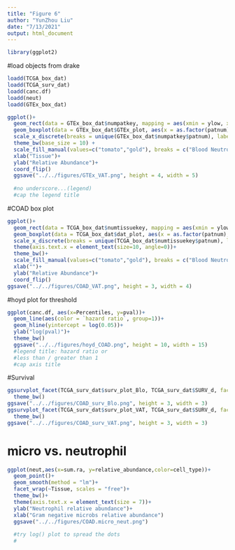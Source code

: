 ```yaml
---
title: "Figure 6"
author: "YunZhou Liu"
date: "7/13/2021"
output: html_document
---
```


```r
library(ggplot2)
```


#load objects from drake
```r
loadd(TCGA_box_dat)
loadd(TCGA_surv_dat)
loadd(canc.df)
loadd(neut)
loadd(GTEx_box_dat)
```


```r
ggplot()+
  geom_rect(data = GTEx_box_dat$numpatkey, mapping = aes(xmin = ylow, xmax = yhigh, ymin = 0, ymax = 1, fill=type), inherit.aes = F,show.legend = F, alpha = 0.3)+
  geom_boxplot(data = GTEx_box_dat$GTEx_plot, aes(x = as.factor(patnum), y = relative_abundance, fill = cell_type), inherit.aes = F, show.legend = T, outlier.size = 0.3)+
  scale_x_discrete(breaks = unique(GTEx_box_dat$numpatkey$patnum), labels = unique(GTEx_box_dat$numpatkey$Tissue))+
  theme_bw(base_size = 10) +
  scale_fill_manual(values=c("tomato","gold"), breaks = c("Blood Neutrophil","VAT Neutrophil"), name = "Neutrophil Type")+
  xlab("Tissue")+
  ylab("Relative Abundance")+
  coord_flip()
  ggsave("../../figures/GTEx_VAT.png", height = 4, width = 5)
  
  #no underscore...(legend)
  #cap the legend title
```

#COAD box plot
```r
ggplot()+
  geom_rect(data = TCGA_box_dat$numtissuekey, mapping = aes(xmin = ylow, xmax = yhigh, ymin = 0, ymax = 0.6, fill=type), inherit.aes = F,show.legend = F, alpha = 0.3)+
  geom_boxplot(data = TCGA_box_dat$dat_plot, aes(x = as.factor(patnum), y = relative_abundance, fill = cell_type), inherit.aes = F, show.legend = T)+
  scale_x_discrete(breaks = unique(TCGA_box_dat$numtissuekey$patnum), labels = unique(TCGA_box_dat$numtissuekey$Tissue))+
  theme(axis.text.x = element_text(size=10, angle=0))+
  theme_bw()+
  scale_fill_manual(values=c("tomato","gold"), breaks = c("Blood Neutrophil","VAT Neutrophil"), name = "Neutrophil Type")+
  xlab("")+
  ylab("Relative Abundance")+
  coord_flip()
ggsave("../../figures/COAD_VAT.png", height = 3, width = 4)

```


#hoyd plot for threshold
```r
ggplot(canc.df, aes(x=Percentiles, y=pval))+
  geom_line(aes(color = `hazard ratio`, group=1))+
  geom_hline(yintercept = log(0.05))+
  ylab("log(pval)")+
  theme_bw()
  ggsave("../../figures/hoyd_COAD.png", height = 10, width = 15)
  #legend title: hazard ratio or 
  #less than / greater than 1
  #cap axis title
```


#Survival
```r
ggsurvplot_facet(TCGA_surv_dat$surv_plot_Blo, TCGA_surv_dat$SURV_d, facet.by = "Tissue", scales = "free_x") +
  theme_bw()
ggsave("../../figures/COAD_surv_Blo.png", height = 3, width = 3)
ggsurvplot_facet(TCGA_surv_dat$surv_plot_VAT, TCGA_surv_dat$SURV_d, facet.by = "Tissue", scales = "free_x") +
  theme_bw()
ggsave("../../figures/COAD_surv_VAT.png", height = 3, width = 3)

```


# micro vs. neutrophil
```r
ggplot(neut,aes(x=sum.ra, y=relative_abundance,color=cell_type))+
  geom_point()+
  geom_smooth(method = "lm")+
  facet_wrap(~Tissue, scales = "free")+
  theme_bw()+
  theme(axis.text.x = element_text(size = 7))+
  ylab("Neutrophil relative abundance")+
  xlab("Gram negative microbs relative abundance")
  ggsave("../../figures/COAD.micro_neut.png")
  
  #try log() plot to spread the dots
  #
  
```
